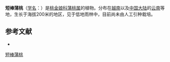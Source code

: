 {{Speciesbox
| name = 短棒蒲桃
| status = 
| status_system = 
| image = 
| genus = Syzygium
| species = baviense
| authority = (Gagnep.) Merr.
}}

'''短棒蒲桃'''（[[学名|学名]]：{{lang|la|''Syzygium baviense''}}）是[[桃金娘科|桃金娘科]][[蒲桃属|蒲桃属]]的植物。分布在[[越南|越南]]以及[[中国大陆|中国大陆]]的[[云南|云南]]等地，生长于海拔200米的地区，见于低地雨林中，目前尚未由人工引种栽培。

== 参考文献 ==
<div class="references-small">
* {{cite web| url =http://www.bioinfo.cn/db05/KmzwSpecies.php?action=view&id=13927| title =短棒蒲桃| work =《中国高等植物数据库全库》| publisher =中国科学院微生物研究所| author =昆明植物研究所| accessdate =2009-02-24| deadurl =yes| archiveurl =https://web.archive.org/web/20160305005912/http://www.bioinfo.cn/db05/KmzwSpecies.php?action=view&id=13927| archivedate =2016-03-05}}
</div>
{{Taxonbar|from=Q15227871}}

{{DEFAULTSORT:Syzygium baviense}}
[[Category:蒲桃属|短棒蒲桃]]


{{Myrtaceae-stub}}